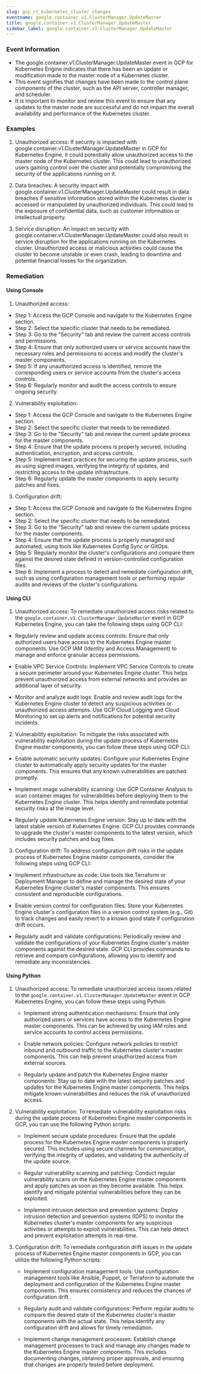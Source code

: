 ```yaml
--- 
slug: gcp_rt_kubernetes_cluster_changes
eventname: google.container.v1.ClusterManager.UpdateMaster
title: google.container.v1.ClusterManager.UpdateMaster
sidebar_label: google.container.v1.ClusterManager.UpdateMaster
---
```

                       
### Event Information

- The google.container.v1.ClusterManager.UpdateMaster event in GCP for Kubernetes Engine indicates that there has been an update or modification made to the master node of a Kubernetes cluster.
- This event signifies that changes have been made to the control plane components of the cluster, such as the API server, controller manager, and scheduler.
- It is important to monitor and review this event to ensure that any updates to the master node are successful and do not impact the overall availability and performance of the Kubernetes cluster.


### Examples

1. Unauthorized access: If security is impacted with google.container.v1.ClusterManager.UpdateMaster in GCP for Kubernetes Engine, it could potentially allow unauthorized access to the master node of the Kubernetes cluster. This could lead to unauthorized users gaining control over the cluster and potentially compromising the security of the applications running on it.

2. Data breaches: A security impact with google.container.v1.ClusterManager.UpdateMaster could result in data breaches if sensitive information stored within the Kubernetes cluster is accessed or manipulated by unauthorized individuals. This could lead to the exposure of confidential data, such as customer information or intellectual property.

3. Service disruption: An impact on security with google.container.v1.ClusterManager.UpdateMaster could also result in service disruption for the applications running on the Kubernetes cluster. Unauthorized access or malicious activities could cause the cluster to become unstable or even crash, leading to downtime and potential financial losses for the organization.

### Remediation

#### Using Console

1. Unauthorized access:
- Step 1: Access the GCP Console and navigate to the Kubernetes Engine section.
- Step 2: Select the specific cluster that needs to be remediated.
- Step 3: Go to the "Security" tab and review the current access controls and permissions.
- Step 4: Ensure that only authorized users or service accounts have the necessary roles and permissions to access and modify the cluster's master components.
- Step 5: If any unauthorized access is identified, remove the corresponding users or service accounts from the cluster's access controls.
- Step 6: Regularly monitor and audit the access controls to ensure ongoing security.

2. Vulnerability exploitation:
- Step 1: Access the GCP Console and navigate to the Kubernetes Engine section.
- Step 2: Select the specific cluster that needs to be remediated.
- Step 3: Go to the "Security" tab and review the current update process for the master components.
- Step 4: Ensure that the update process is properly secured, including authentication, encryption, and access controls.
- Step 5: Implement best practices for securing the update process, such as using signed images, verifying the integrity of updates, and restricting access to the update infrastructure.
- Step 6: Regularly update the master components to apply security patches and fixes.

3. Configuration drift:
- Step 1: Access the GCP Console and navigate to the Kubernetes Engine section.
- Step 2: Select the specific cluster that needs to be remediated.
- Step 3: Go to the "Security" tab and review the current update process for the master components.
- Step 4: Ensure that the update process is properly managed and automated, using tools like Kubernetes Config Sync or GitOps.
- Step 5: Regularly monitor the cluster's configurations and compare them against the desired state defined in version-controlled configuration files.
- Step 6: Implement a process to detect and remediate configuration drift, such as using configuration management tools or performing regular audits and reviews of the cluster's configurations.

#### Using CLI

1. Unauthorized access: To remediate unauthorized access risks related to the `google.container.v1.ClusterManager.UpdateMaster` event in GCP Kubernetes Engine, you can take the following steps using GCP CLI:

- Regularly review and update access controls: Ensure that only authorized users have access to the Kubernetes Engine master components. Use GCP IAM (Identity and Access Management) to manage and enforce granular access permissions.

- Enable VPC Service Controls: Implement VPC Service Controls to create a secure perimeter around your Kubernetes Engine cluster. This helps prevent unauthorized access from external networks and provides an additional layer of security.

- Monitor and analyze audit logs: Enable and review audit logs for the Kubernetes Engine cluster to detect any suspicious activities or unauthorized access attempts. Use GCP Cloud Logging and Cloud Monitoring to set up alerts and notifications for potential security incidents.

2. Vulnerability exploitation: To mitigate the risks associated with vulnerability exploitation during the update process of Kubernetes Engine master components, you can follow these steps using GCP CLI:

- Enable automatic security updates: Configure your Kubernetes Engine cluster to automatically apply security updates for the master components. This ensures that any known vulnerabilities are patched promptly.

- Implement image vulnerability scanning: Use GCP Container Analysis to scan container images for vulnerabilities before deploying them to the Kubernetes Engine cluster. This helps identify and remediate potential security risks at the image level.

- Regularly update Kubernetes Engine version: Stay up to date with the latest stable version of Kubernetes Engine. GCP CLI provides commands to upgrade the cluster's master components to the latest version, which includes security patches and bug fixes.

3. Configuration drift: To address configuration drift risks in the update process of Kubernetes Engine master components, consider the following steps using GCP CLI:

- Implement infrastructure as code: Use tools like Terraform or Deployment Manager to define and manage the desired state of your Kubernetes Engine cluster's master components. This ensures consistent and reproducible configurations.

- Enable version control for configuration files: Store your Kubernetes Engine cluster's configuration files in a version control system (e.g., Git) to track changes and easily revert to a known good state if configuration drift occurs.

- Regularly audit and validate configurations: Periodically review and validate the configurations of your Kubernetes Engine cluster's master components against the desired state. GCP CLI provides commands to retrieve and compare configurations, allowing you to identify and remediate any inconsistencies.

#### Using Python

1. Unauthorized access: To remediate unauthorized access issues related to the `google.container.v1.ClusterManager.UpdateMaster` event in GCP Kubernetes Engine, you can follow these steps using Python:

   - Implement strong authentication mechanisms: Ensure that only authorized users or services have access to the Kubernetes Engine master components. This can be achieved by using IAM roles and service accounts to control access permissions.
   
   - Enable network policies: Configure network policies to restrict inbound and outbound traffic to the Kubernetes cluster's master components. This can help prevent unauthorized access from external sources.
   
   - Regularly update and patch the Kubernetes Engine master components: Stay up to date with the latest security patches and updates for the Kubernetes Engine master components. This helps mitigate known vulnerabilities and reduces the risk of unauthorized access.

2. Vulnerability exploitation: To remediate vulnerability exploitation risks during the update process of Kubernetes Engine master components in GCP, you can use the following Python scripts:

   - Implement secure update procedures: Ensure that the update process for the Kubernetes Engine master components is properly secured. This includes using secure channels for communication, verifying the integrity of updates, and validating the authenticity of the update source.
   
   - Regular vulnerability scanning and patching: Conduct regular vulnerability scans on the Kubernetes Engine master components and apply patches as soon as they become available. This helps identify and mitigate potential vulnerabilities before they can be exploited.
   
   - Implement intrusion detection and prevention systems: Deploy intrusion detection and prevention systems (IDPS) to monitor the Kubernetes cluster's master components for any suspicious activities or attempts to exploit vulnerabilities. This can help detect and prevent exploitation attempts in real-time.

3. Configuration drift: To remediate configuration drift issues in the update process of Kubernetes Engine master components in GCP, you can utilize the following Python scripts:

   - Implement configuration management tools: Use configuration management tools like Ansible, Puppet, or Terraform to automate the deployment and configuration of the Kubernetes Engine master components. This ensures consistency and reduces the chances of configuration drift.
   
   - Regularly audit and validate configurations: Perform regular audits to compare the desired state of the Kubernetes cluster's master components with the actual state. This helps identify any configuration drift and allows for timely remediation.
   
   - Implement change management processes: Establish change management processes to track and manage any changes made to the Kubernetes Engine master components. This includes documenting changes, obtaining proper approvals, and ensuring that changes are properly tested before deployment.


 